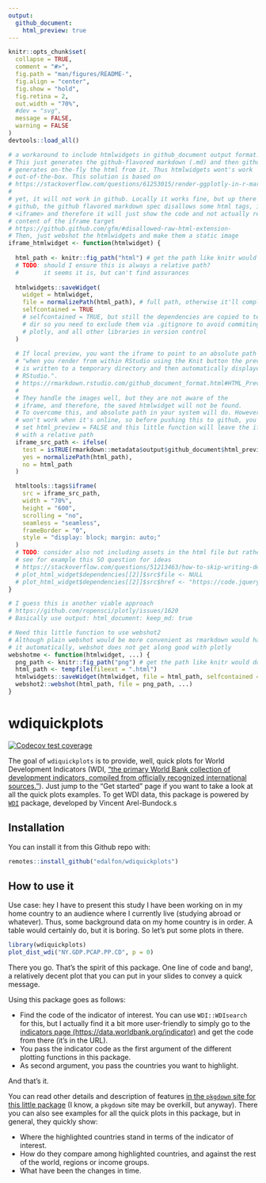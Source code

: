```yaml
---
output: 
  github_document:
    html_preview: true
---
```


<!-- README.md is generated from README.Rmd. Please edit that file -->

```r
knitr::opts_chunk$set(
  collapse = TRUE,
  comment = "#>",
  fig.path = "man/figures/README-",
  fig.align = "center",
  fig.show = "hold",
  fig.retina = 2,
  out.width = "70%",
  #dev = "svg",
  message = FALSE,
  warning = FALSE
)
devtools::load_all()
```

```r
# a workaround to include htmlwidgets in github_document output format.
# This just generates the github-flavored markdown (.md) and then github
# generates on-the-fly the html from it. Thus htmlwidgets wont's work
# out-of-the-box. This solution is based on 
# https://stackoverflow.com/questions/61253015/render-ggplotly-in-r-markdown-github-document
# 
# yet, it will not work in github. Locally it works fine, but up there in 
# github, the github flavored markdown spec disallows some html tags, including
# <iframe> and therefore it will just show the code and not actually render the
# content of the iframe target
# https://github.github.com/gfm/#disallowed-raw-html-extension-
# Then, just webshot the htmlwidgets and make them a static image
iframe_htmlwidget <- function(htmlwidget) {
  
  html_path <- knitr::fig_path("html") # get the path like knitr would do
  # TODO: should I ensure this is always a relative path?
  #       it seems it is, but can't find assurances
  
  htmlwidgets::saveWidget(
    widget = htmlwidget, 
    file = normalizePath(html_path), # full path, otherwise it'll complain
    selfcontained = TRUE
    # selfcontained = TRUE, but still the dependencies are copied to te figures
    # dir so you need to exclude them via .gitignore to avoid commiting jquery,
    # plotly, and all other libraries in version control
  )
  
  # If local preview, you want the iframe to point to an absolute path because
  # "when you render from within RStudio using the Knit button the preview HTML 
  # is written to a temporary directory and then automatically displayed by 
  # RStudio.". 
  # https://rmarkdown.rstudio.com/github_document_format.html#HTML_Preview
  # 
  # They handle the images well, but they are not aware of the 
  # iframe, and therefore, the saved htmlwidget will not be found.
  # To overcome this, and absolute path in your system will do. However, that
  # won't work when it's online, so before pushing this to github, you should
  # set html_preview = FALSE and this little function will leave the iframe
  # with a relative path
  iframe_src_path <- ifelse(
    test = isTRUE(rmarkdown::metadata$output$github_document$html_preview),
    yes = normalizePath(html_path),
    no = html_path
  )

  htmltools::tags$iframe(
    src = iframe_src_path,
    width = "70%",
    height = "600",
    scrolling = "no",
    seamless = "seamless",
    frameBorder = "0",
    style = "display: block; margin: auto;"
  )
  # TODO: consider also not including assets in the html file but rather cdn links
  # see for example this SO question for ideas
  # https://stackoverflow.com/questions/51213463/how-to-skip-writing-dependencies-in-htmlwidgetssavewidget
  # plot_html_widget$dependencies[[2]]$src$file <- NULL
  # plot_html_widget$dependencies[[2]]$src$href <- "https://code.jquery.com/"s
}

# I guess this is another viable approach
# https://github.com/ropensci/plotly/issues/1620
# Basically use output: html_document: keep_md: true

# Need this little function to use webshot2
# Although plain webshot would be more convenient as rmarkdown would handle 
# it automatically, webshot does not get along good with plotly
webshotme <- function(htmlwidget, ...) {
  png_path <- knitr::fig_path("png") # get the path like knitr would do
  html_path <- tempfile(fileext = ".html")
  htmlwidgets::saveWidget(htmlwidget, file = html_path, selfcontained = TRUE)
  webshot2::webshot(html_path, file = png_path, ...)
}
```

# wdiquickplots

<!-- badges: start -->
[![Codecov test coverage](https://codecov.io/gh/edalfon/wdiquickplots/branch/master/graph/badge.svg)](https://app.codecov.io/gh/edalfon/wdiquickplots?branch=master)
<!-- badges: end -->

The goal of `wdiquickplots` is to provide, well, quick plots for World
Development Indicators (WDI, ["the primary World Bank collection of
development indicators, compiled from officially recognized international
sources."](https://databank.worldbank.org/home.aspx)). Just jump to the "Get
started" page if you want to take a look at all the quick plots examples.  To
get WDI data, this package is powered by
[`WDI`](http://vincentarelbundock.github.io/WDI/) package, developed by Vincent
Arel-Bundock.s

## Installation

You can install it from this Github repo with:

```r
remotes::install_github("edalfon/wdiquickplots")
```

## How to use it

Use case: hey I have to present this study I have been working on in my home
country to an audience where I currently live (studying abroad or whatever).
Thus, some background data on my home country is in order. A table would
certainly do, but it is boring. So let's put some plots in there.

```r
library(wdiquickplots)
plot_dist_wdi("NY.GDP.PCAP.PP.CD", p = 0)
```

There you go. That's the spirit of this package. One line of code and bang!, 
a relatively decent plot that you can put in your slides to convey a quick 
message.

Using this package goes as follows:

- Find the code of the indicator of interest. You can use `WDI::WDIsearch` for
  this, but I actually find it a bit more user-friendly to simply go to the
  [indicators page
  (https://data.worldbank.org/indicator)](https://data.worldbank.org/indicator)
  and get the code from there (it's in the URL).
- You pass the indicator code as the first argument of the different plotting 
  functions in this package.
- As second argument, you pass the countries you want to highlight.

And that's it.

You can read other details and description of features [in the `pkgdown` site
for this little package](https://edalfon.github.io/wdiquickplots/) (I know, a
`pkgdown` site may be overkill, but anyway). There you can also see examples
for all the quick plots in this package, but in general, they quickly show:

- Where the highlighted countries stand in terms of the indicator of interest. 
- How do they compare among highlighted countries, and against the rest of the
  world, regions or income groups. 
- What have been the changes in time.
